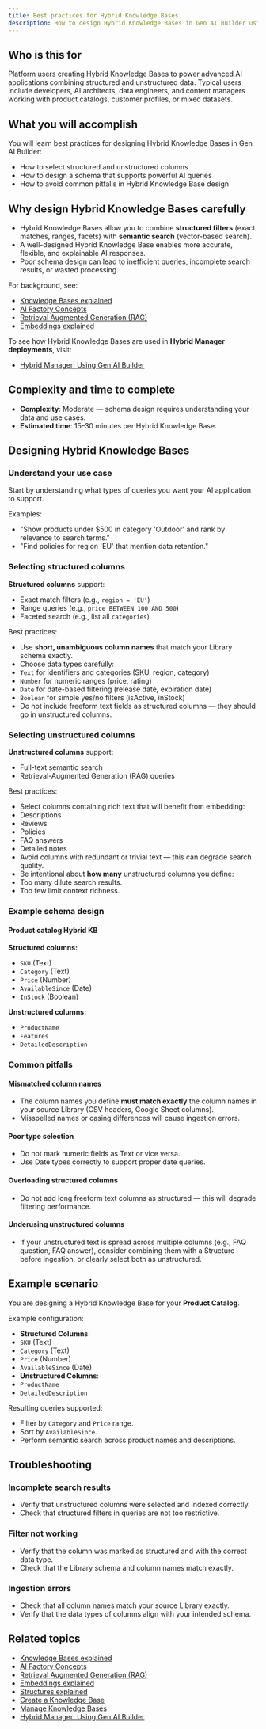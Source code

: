```yaml
---
title: Best practices for Hybrid Knowledge Bases
description: How to design Hybrid Knowledge Bases in Gen AI Builder using structured and unstructured columns effectively.
---
```


## Who is this for

Platform users creating Hybrid Knowledge Bases to power advanced AI applications combining structured and unstructured data.
Typical users include developers, AI architects, data engineers, and content managers working with product catalogs, customer profiles, or mixed datasets.

## What you will accomplish

You will learn best practices for designing Hybrid Knowledge Bases in Gen AI Builder:

-   How to select structured and unstructured columns
-   How to design a schema that supports powerful AI queries
-   How to avoid common pitfalls in Hybrid Knowledge Base design

## Why design Hybrid Knowledge Bases carefully

-   Hybrid Knowledge Bases allow you to combine **structured filters** (exact matches, ranges, facets) with **semantic search** (vector-based search).
-   A well-designed Hybrid Knowledge Base enables more accurate, flexible, and explainable AI responses.
-   Poor schema design can lead to inefficient queries, incomplete search results, or wasted processing.

For background, see:

- [Knowledge Bases explained](edb-postgres-ai/ai-factory/learn/explained/knowledge-bases)
- [AI Factory Concepts](edb-postgres-ai/ai-factory/learn/explained/ai-factory-concepts)
- [Retrieval Augmented Generation (RAG)](edb-postgres-ai/ai-factory/learn/explained/rag)
- [Embeddings explained](edb-postgres-ai/ai-factory/learn/explained/embeddings)

To see how Hybrid Knowledge Bases are used in **Hybrid Manager deployments**, visit:

-   [Hybrid Manager: Using Gen AI Builder](/edb-postgres-ai/hybrid-manager/ai-factory/gen-ai/builder/)

## Complexity and time to complete

-   **Complexity**: Moderate — schema design requires understanding your data and use cases.
-   **Estimated time**: 15–30 minutes per Hybrid Knowledge Base.

## Designing Hybrid Knowledge Bases

### Understand your use case

Start by understanding what types of queries you want your AI application to support.

Examples:

-   "Show products under $500 in category 'Outdoor' and rank by relevance to search terms."
-   "Find policies for region 'EU' that mention data retention."

### Selecting structured columns

**Structured columns** support:

-   Exact match filters (e.g., `region = 'EU'`)
-   Range queries (e.g., `price BETWEEN 100 AND 500`)
-   Faceted search (e.g., list all `categories`)

Best practices:

-   Use **short, unambiguous column names** that match your Library schema exactly.
-   Choose data types carefully:
-   `Text` for identifiers and categories (SKU, region, category)
-   `Number` for numeric ranges (price, rating)
-   `Date` for date-based filtering (release date, expiration date)
-   `Boolean` for simple yes/no filters (isActive, inStock)
-   Do not include freeform text fields as structured columns — they should go in unstructured columns.

### Selecting unstructured columns

**Unstructured columns** support:

-   Full-text semantic search
-   Retrieval-Augmented Generation (RAG) queries

Best practices:

-   Select columns containing rich text that will benefit from embedding:
-   Descriptions
-   Reviews
-   Policies
-   FAQ answers
-   Detailed notes
-   Avoid columns with redundant or trivial text — this can degrade search quality.
-   Be intentional about **how many** unstructured columns you define:
-   Too many dilute search results.
-   Too few limit context richness.

### Example schema design

#### Product catalog Hybrid KB

**Structured columns:**

-   `SKU` (Text)
-   `Category` (Text)
-   `Price` (Number)
-   `AvailableSince` (Date)
-   `InStock` (Boolean)

**Unstructured columns:**

-   `ProductName`
-   `Features`
-   `DetailedDescription`

### Common pitfalls

#### Mismatched column names

-   The column names you define **must match exactly** the column names in your source Library (CSV headers, Google Sheet columns).
-   Misspelled names or casing differences will cause ingestion errors.

#### Poor type selection

-   Do not mark numeric fields as Text or vice versa.
-   Use Date types correctly to support proper date queries.

#### Overloading structured columns

-   Do not add long freeform text columns as structured — this will degrade filtering performance.

#### Underusing unstructured columns

-   If your unstructured text is spread across multiple columns (e.g., FAQ question, FAQ answer), consider combining them with a Structure before ingestion, or clearly select both as unstructured.

## Example scenario

You are designing a Hybrid Knowledge Base for your **Product Catalog**.

Example configuration:

-   **Structured Columns**:
-   `SKU` (Text)
-   `Category` (Text)
-   `Price` (Number)
-   `AvailableSince` (Date)
-   **Unstructured Columns**:
-   `ProductName`
-   `DetailedDescription`

Resulting queries supported:

-   Filter by `Category` and `Price` range.
-   Sort by `AvailableSince`.
-   Perform semantic search across product names and descriptions.

## Troubleshooting

### Incomplete search results

-   Verify that unstructured columns were selected and indexed correctly.
-   Check that structured filters in queries are not too restrictive.

### Filter not working

-   Verify that the column was marked as structured and with the correct data type.
-   Check that the Library schema and column names match exactly.

### Ingestion errors

-   Check that all column names match your source Library exactly.
-   Verify that the data types of columns align with your intended schema.

## Related topics

- [Knowledge Bases explained](edb-postgres-ai/ai-factory/learn/explained/knowledge-bases)
- [AI Factory Concepts](edb-postgres-ai/ai-factory/learn/explained/ai-factory-concepts)
- [Retrieval Augmented Generation (RAG)](edb-postgres-ai/ai-factory/learn/explained/rag)
- [Embeddings explained](edb-postgres-ai/ai-factory/learn/explained/embeddings)
- [Structures explained](edb-postgres-ai/ai-factory/learn/explained/structures)
- [Create a Knowledge Base](create-knowledge-base)
- [Manage Knowledge Bases](manage-knowledge-base)
- [Hybrid Manager: Using Gen AI Builder](../../../../../hybrid-manager/ai-factory/gen-ai/builder)

